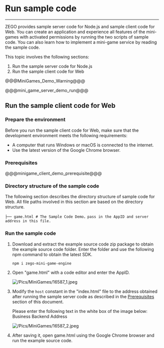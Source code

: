 # Run sample code

- - -
ZEGO provides sample server code for Node.js and sample client code for Web. You can create an application and experience all features of the mini-games with activated permissions by running the two scripts of sample code. You can also learn how to implement a mini-game service by reading the sample code.

This topic involves the following sections:

1. Run the sample server code for Node.js
2. Run the sample client code for Web

@@@MiniGames_Demo_Warning@@@

@@@mini_game_server_demo_run@@@

## Run the sample client code for Web

### Prepare the environment

Before you run the sample client code for Web, make sure that the development environment meets the following requirements:

- A computer that runs Windows or macOS is connected to the internet.
- Use the latest version of the Google Chrome browser.


### Prerequisites

@@@minigame_client_demo_prerequisite@@@

### Directory structure of the sample code

The following section describes the directory structure of sample code for Web. All file paths involved in this section are based on the directory structure.

```tree
├── game.html # The Sample Code Demo，pass in the AppID and server address in this file.
```

### Run the sample code

1. Download and extract the example source code zip package to obtain the example source code folder. Enter the folder and use the following npm command to obtain the latest SDK.

    ```
    npm i zego-mini-game-engine
    ```

2. Open "game.html" with a code editor and enter the AppID.

    ![/Pics/MiniGames/16587_1.jpeg](//doc.oa.zego.im/Pics/MiniGames/16587_1.jpeg)

3. Modify the `host` constant in the "index.html" file to the address obtained after running the sample server code as described in the [Prerequisites](#16587#2_2) section of this document.

    Please enter the following text in the white box of the image below: Business Backend Address   

    ![/Pics/MiniGames/16587_2.jpeg](//doc.oa.zego.im/Pics/MiniGames/16587_2.jpeg)

4. After saving it, open game.html using the Google Chrome browser and run the example source code.
